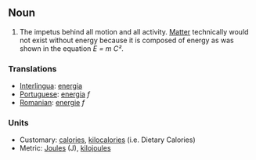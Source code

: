 ==Noun==

#The impetus behind all motion and all activity.  [[Matter]] technically would not exist without energy because it is composed of energy as was shown in the equation ''E = m C²''.

=== Translations ===
*[[Interlingua]]: [[energia]]
*[[Portuguese]]: [[energia]] ''f''
*[[Romanian]]: [[energie]] ''f''

===Units===

*Customary: [[calorie]]s, [[kilocalorie]]s (i.e. Dietary Calories)
*Metric: [[Joule]]s (J), [[kilojoule]]s